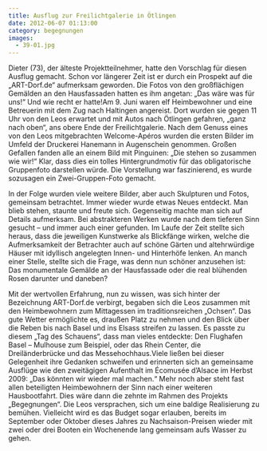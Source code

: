 ```yaml
---
title: Ausflug zur Freilichtgalerie in Ötlingen
date: 2012-06-07 01:13:00
category: begegnungen
images:
  - 39-01.jpg
---
```


Dieter (73), der älteste Projektteilnehmer, hatte den Vorschlag für diesen Ausflug gemacht. Schon vor längerer Zeit ist er durch ein Prospekt auf die „ART-Dorf.de“ aufmerksam geworden. Die Fotos von den großflächigen Gemälden an den Hausfassaden hatten es ihm angetan: „Das wäre was für uns!“ Und wie recht er hatte!Am 9. Juni waren elf Heimbewohner und eine Betreuerin mit dem Zug nach Haltingen angereist. Dort wurden sie gegen 11 Uhr von den Leos erwartet und mit Autos nach Ötlingen gefahren, „ganz nach oben“, ans obere Ende der Freilichtgalerie. Nach dem Genuss eines von den Leos mitgebrachten Welcome-Apéros wurden die ersten Bilder im Umfeld der Druckerei Hanemann in Augenschein genommen. Großen Gefallen fanden alle an einem Bild mit Pinguinen: „Die stehen so zusammen wie wir!“ Klar, dass dies ein tolles Hintergrundmotiv für das obligatorische Gruppenfoto darstellen würde. Die Vorstellung war faszinierend, es wurde sozusagen ein Zwei-Gruppen-Foto gemacht.

In der Folge wurden viele weitere Bilder, aber auch Skulpturen und Fotos, gemeinsam betrachtet. Immer wieder wurde etwas Neues entdeckt. Man blieb stehen, staunte und freute sich. Gegenseitig machte man sich auf Details aufmerksam. Bei abstrakteren Werken wurde nach dem tieferen Sinn gesucht – und immer auch einer gefunden. Im Laufe der Zeit stellte sich heraus, dass die jeweiligen Kunstwerke als Blickfänge wirken, welche die Aufmerksamkeit der Betrachter auch auf schöne Gärten und altehrwürdige Häuser mit idyllisch angelegten Innen- und Hinterhöfe lenken. An manch einer Stelle, stellte sich die Frage, was denn nun schöner anzusehen ist: Das monumentale Gemälde an der Hausfassade oder die real blühenden Rosen darunter und daneben?

Mit der wertvollen Erfahrung, nun zu wissen, was sich hinter der Bezeichnung ART-Dorf.de verbirgt, begaben sich die Leos zusammen mit den Heimbewohnern zum Mittagessen im traditionsreichen „Ochsen“. Das gute Wetter ermöglichte es, draußen Platz zu nehmen und den Blick über die Reben bis nach Basel und ins Elsass streifen zu lassen. Es passte zu diesem „Tag des Schauens“, dass man vieles entdeckte: Den Flughafen Basel – Mulhouse zum Beispiel, oder das Rhein Center, die Dreiländerbrücke und das Messehochhaus.Viele ließen bei dieser Gelegenheit ihre Gedanken schweifen und erinnerten sich an gemeinsame Ausflüge wie den zweitägigen Aufenthalt im Écomusée d’Alsace im Herbst 2009: „Das könnten wir wieder mal machen.“ Mehr noch aber steht fast allen beteiligten Heimbewohnern der Sinn nach einer weiteren Hausbootfahrt. Dies wäre dann die zehnte im Rahmen des Projekts „Begegnungen“. Die Leos versprachen, sich um eine baldige Realisierung zu bemühen. Vielleicht wird es das Budget sogar erlauben, bereits im September oder Oktober dieses Jahres zu Nachsaison-Preisen wieder mit zwei oder drei Booten ein Wochenende lang gemeinsam aufs Wasser zu gehen.
